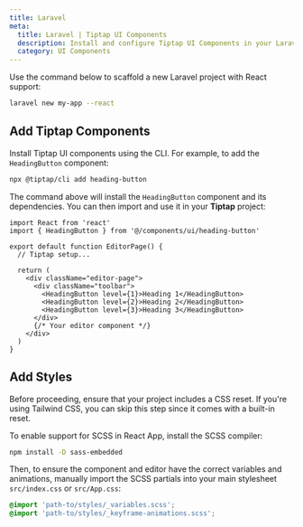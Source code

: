 ```yaml
---
title: Laravel
meta:
  title: Laravel | Tiptap UI Components
  description: Install and configure Tiptap UI Components in your Laravel project.
  category: UI Components
---
```


Use the command below to scaffold a new Laravel project with React support:

```bash
laravel new my-app --react
```

## Add Tiptap Components

Install Tiptap UI components using the CLI. For example, to add the `HeadingButton` component:

```bash
npx @tiptap/cli add heading-button
```

The command above will install the `HeadingButton` component and its dependencies. You can then import and use it in your **Tiptap** project:

```tsx
import React from 'react'
import { HeadingButton } from '@/components/ui/heading-button'

export default function EditorPage() {
  // Tiptap setup...

  return (
    <div className="editor-page">
      <div className="toolbar">
        <HeadingButton level={1}>Heading 1</HeadingButton>
        <HeadingButton level={2}>Heading 2</HeadingButton>
        <HeadingButton level={3}>Heading 3</HeadingButton>
      </div>
      {/* Your editor component */}
    </div>
  )
}
```

## Add Styles

Before proceeding, ensure that your project includes a CSS reset. If you're using Tailwind CSS, you can skip this step since it comes with a built-in reset.

To enable support for SCSS in React App, install the SCSS compiler:

```bash
npm install -D sass-embedded
```

Then, to ensure the component and editor have the correct variables and animations, manually import the SCSS partials into your main stylesheet `src/index.css` or `src/App.css`:

```css
@import 'path-to/styles/_variables.scss';
@import 'path-to/styles/_keyframe-animations.scss';
```
